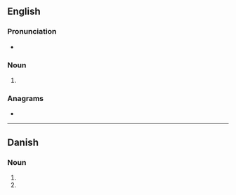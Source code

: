 ==English==

===Pronunciation===
* {{IPA|/ˈbaɪtɪŋz/|lang=en}}

===Noun===
{{head|en|noun form}}

# {{plural of|biting|lang=en}}

===Anagrams===
* {{anagrams|en|a=bgiinst|sign bit}}

----

==Danish==

===Noun===
{{head|da|noun form|g=c}}

# {{inflection of|da|biting||indef|gen|s}}
# {{inflection of|da|biting||indef|gen|p}}